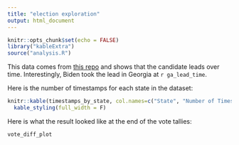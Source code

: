 ```yaml
---
title: "election exploration"
output: html_document
---
```


```r
knitr::opts_chunk$set(echo = FALSE)
library("kableExtra")
source("analysis.R")
```

This data comes from [this repo](https://github.com/alex/nyt-2020-election-scraper) and shows that the candidate leads over time. Interestingly, Biden took the lead in Georgia at `r ga_lead_time`.

Here is the number of timestamps for each state in the dataset:

```r
knitr::kable(timestamps_by_state, col.names=c("State", "Number of Timestamps"), "html") %>% 
  kable_styling(full_width = F)
```

Here is what the result looked like at the end of the vote tallies:

```r
vote_diff_plot
```